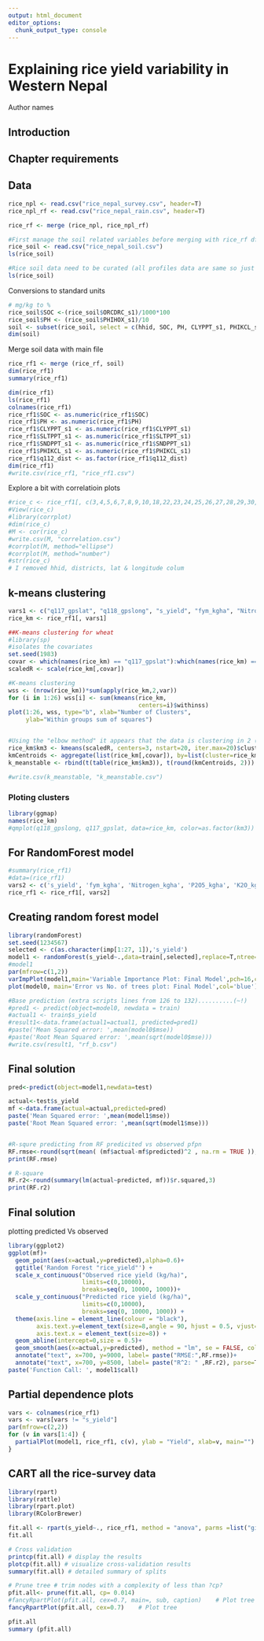 ```yaml
---
output: html_document
editor_options: 
  chunk_output_type: console
---
```

# Explaining rice yield variability in Western Nepal

Author names

## Introduction


## Chapter requirements


## Data 


```r
rice_npl <- read.csv("rice_nepal_survey.csv", header=T)
rice_npl_rf <- read.csv("rice_nepal_rain.csv", header=T)

rice_rf <- merge (rice_npl, rice_npl_rf)

#First manage the soil related variables before merging with rice_rf df 
rice_soil <- read.csv("rice_nepal_soil.csv")
ls(rice_soil)

#Rice soil data need to be curated (all profiles data are same so just take the top layer data)
ls(rice_soil)
```


Conversions to standard units

```r
# mg/kg to %
rice_soil$SOC <-(rice_soil$ORCDRC_s1)/1000*100 
rice_soil$PH <- (rice_soil$PHIHOX_s1)/10
soil <- subset(rice_soil, select = c(hhid, SOC, PH, CLYPPT_s1, PHIKCL_s1, SLTPPT_s1, SNDPPT_s1)) 
dim(soil)
```


Merge soil data with main file

```r
rice_rf1 <- merge (rice_rf, soil)
dim(rice_rf1)
summary(rice_rf1)

dim(rice_rf1)
ls(rice_rf1)
colnames(rice_rf1)
rice_rf1$SOC <- as.numeric(rice_rf1$SOC)
rice_rf1$PH <- as.numeric(rice_rf1$PH)
rice_rf1$CLYPPT_s1 <- as.numeric(rice_rf1$CLYPPT_s1)
rice_rf1$SLTPPT_s1 <- as.numeric(rice_rf1$SLTPPT_s1)
rice_rf1$SNDPPT_s1 <- as.numeric(rice_rf1$SNDPPT_s1)
rice_rf1$PHIKCL_s1 <- as.numeric(rice_rf1$PHIKCL_s1)
rice_rf1$q112_dist <- as.factor(rice_rf1$q112_dist)
dim(rice_rf1)
#write.csv(rice_rf1, "rice_rf1.csv")
```

Explore a bit with correlatioin plots
```r
#rice_c <- rice_rf1[, c(3,4,5,6,7,8,9,10,18,22,23,24,25,26,27,28,29,30,31,32,33,34,35,36,37,38,39,40,41)]
#View(rice_c)
#library(corrplot)
#dim(rice_c)
#M <- cor(rice_c)
#write.csv(M, "correlation.csv")
#corrplot(M, method="ellipse")
#corrplot(M, method="number")
#str(rice_c)
# I removed hhid, districts, lat & longitude colum
```

## k-means clustering 


```r
vars1 <- c("q117_gpslat", "q118_gpslong", "s_yield", "fym_kgha", "Nitrogen_kgha", "P2O5_kgha", "K2O_kgha", "Zn_kgha", "q244_noirrigrice","seeding_doy","transplant_doy","harvest_doi","June_15r","June_30r", "July_15r", "July_31r", "Aug_15r", "Aug_31r", "Sept_15r", "Sept_30r","SOC","PH", "CLYPPT_s1", "PHIKCL_s1", "SLTPPT_s1", "SNDPPT_s1")
rice_km <- rice_rf1[, vars1]  

##K-means clustering for wheat
#library(sp)
#isolates the covariates
set.seed(1983)
covar <- which(names(rice_km) == "q117_gpslat"):which(names(rice_km) == "SNDPPT_s1")
scaledR <- scale(rice_km[,covar])

#K-means clustering
wss <- (nrow(rice_km))*sum(apply(rice_km,2,var))
for (i in 1:26) wss[i] <- sum(kmeans(rice_km, 
                                     centers=i)$withinss)
plot(1:26, wss, type="b", xlab="Number of Clusters",
     ylab="Within groups sum of squares")


#Using the "elbow method" it appears that the data is clustering in 2 (slighltly tilted) 
rice_km$km3 <- kmeans(scaledR, centers=3, nstart=20, iter.max=20)$cluster
kmCentroids <- aggregate(list(rice_km[,covar]), by=list(cluster=rice_km$km3), FUN=mean)
k_meanstable <- rbind(t(table(rice_km$km3)), t(round(kmCentroids, 2)))

#write.csv(k_meanstable, "k_meanstable.csv")
```

### Ploting clusters
```r
library(ggmap)
names(rice_km)
#qmplot(q118_gpslong, q117_gpslat, data=rice_km, color=as.factor(km3))
```


## For RandomForest model

```r
#summary(rice_rf1)
#data=(rice_rf1)
vars2 <- c('s_yield', 'fym_kgha', 'Nitrogen_kgha', 'P2O5_kgha', 'K2O_kgha', 'Zn_kgha', 'q202_soiltype', 'q204_landtype', 'q205_varietytype', 'q2012_seedsource', 'q244_noirrigrice', 'q281_weedensity', 'q282_weedcontrol', 'transplant_doy', 'seeding_days', 'June_15r', 'June_30r', 'July_15r', 'July_31r', 'Aug_15r', 'Aug_31r', 'Sept_15r', 'Sept_30r', 'SOC', 'PH', 'CLYPPT_s1', 'SLTPPT_s1', 'SNDPPT_s1')
rice_rf1 <- rice_rf1[, vars2]
```

## Creating random forest model

```r
library(randomForest)
set.seed(1234567)
selected <- c(as.character(imp[1:27, 1]),'s_yield')
model1 <- randomForest(s_yield~.,data=train[,selected],replace=T,ntree=1000)
#model1
par(mfrow=c(1,2))
varImpPlot(model1,main='Variable Importance Plot: Final Model',pch=16,col='blue')
plot(model0, main='Error vs No. of trees plot: Final Model',col='blue')

#Base prediction (extra scripts lines from 126 to 132)..........(~!)
#pred1 <- predict(object=model0, newdata = train)
#actual1 <- train$s_yield
#result1<-data.frame(actual1=actual1, predicted=pred1)
#paste('Mean Squared error: ',mean(model0$mse))
#paste('Root Mean Squared error: ',mean(sqrt(model0$mse)))
#write.csv(result1, "rf_b.csv")
```


## Final solution 

```r
pred<-predict(object=model1,newdata=test)

actual<-test$s_yield
mf <-data.frame(actual=actual,predicted=pred)
paste('Mean Squared error: ',mean(model1$mse))
paste('Root Mean Squared error: ',mean(sqrt(model1$mse)))


#R-squre predicting from RF predicited vs observed pfpn
RF.rmse<-round(sqrt(mean( (mf$actual-mf$predicted)^2 , na.rm = TRUE )),0)
print(RF.rmse)

# R-square
RF.r2<-round(summary(lm(actual~predicted, mf))$r.squared,3)
print(RF.r2)
```


## Final solution 
plotting predicted Vs observed

```r
library(ggplot2)
ggplot(mf)+
  geom_point(aes(x=actual,y=predicted),alpha=0.6)+
  ggtitle('Random Forest "rice_yield"') +
  scale_x_continuous("Observed rice yield (kg/ha)",
                     limits=c(0,10000),
                     breaks=seq(0, 10000, 1000))+
  scale_y_continuous("Predicted rice yield (kg/ha)",
                     limits=c(0,10000),
                     breaks=seq(0, 10000, 1000)) +
  theme(axis.line = element_line(colour = "black"),
        axis.text.y=element_text(size=8,angle = 90, hjust = 0.5, vjust=1),
        axis.text.x = element_text(size=8)) +
  geom_abline(intercept=0,size = 0.5)+
  geom_smooth(aes(x=actual,y=predicted), method = "lm", se = FALSE, colour="red",linetype = 2,size = 0.75)+
  annotate("text", x=700, y=9000, label= paste("RMSE:",RF.rmse))+
  annotate("text", x=700, y=8500, label= paste("R^2: " ,RF.r2), parse=T)
paste('Function Call: ', model1$call)
```


## Partial dependence plots

```r
vars <- colnames(rice_rf1)
vars <- vars[vars != "s_yield"]
par(mfrow=c(2,2))
for (v in vars[1:4]) {
  partialPlot(model1, rice_rf1, c(v), ylab = "Yield", xlab=v, main="")
}

```


## CART all the rice-survey data 

```r
library(rpart)				     
library(rattle)					
library(rpart.plot)				
library(RColorBrewer)	

fit.all <- rpart(s_yield~., rice_rf1, method = "anova", parms =list("gini", loss=lmat, byrow=TRUE))
fit.all	

# Cross validation
printcp(fit.all) # display the results
plotcp(fit.all) # visualize cross-validation results
summary(fit.all) # detailed summary of splits

# Prune tree # trim nodes with a complexity of less than ?cp?
pfit.all<- prune(fit.all, cp= 0.014)
#fancyRpartPlot(pfit.all, cex=0.7, main=, sub, caption)    # Plot tree
fancyRpartPlot(pfit.all, cex=0.7)    # Plot tree

pfit.all
summary (pfit.all)	
```

